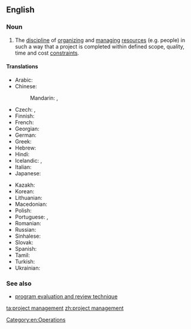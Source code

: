 ==English==
{{wikipedia}}

===Noun===
{{en-noun|head=[[project]] [[management]]|-}}

# {{context|operations|lang=en}} The [[discipline]] of [[organize|organizing]] and [[manage|managing]] [[resources]] (e.g. people) in such a way that a project is completed within defined scope, quality, time and cost [[constraint]]s.

====Translations====
{{trans-top|discipline of organizing and managing project resources}}
* Arabic: {{t|ar|إدارة المشاريع|sc=Arab}}
* Chinese:
*: Mandarin: {{t+|cmn|項目管理|sc=Hani}}, {{t|cmn|项目管理|tr=xiàngmù guǎnlǐ|sc=Hani}}
* Czech: {{t|cs|řízení projektů|n}}, {{t|cs|řízení projektů}}
* Finnish: {{t|fi|projektijohtaminen}}
* French: {{t|fr|gestion de projet|f}}
* Georgian: {{t|ka|პროექტის მართვა|sc=Geor}}
* German: {{t+|de|Projektmanagement|n}}
* Greek: {{t|el|διοίκηση και διαχείριση έργων|sc=Grek}}
* Hebrew: {{t|he|ניהול פרויקטים|sc=Hebr}}
* Hindi: {{t|hi|परियोजना प्रबन्धन|sc=Deva}}
* Icelandic: {{t|is|verkefnastjórnun|f}}, {{t|is|verkefnisstjórnun|f}}
* Italian: {{t|it|gestione di progetto}}
* Japanese: {{t|ja|プロジェクトマネジメント|sc=Jpan}}
{{trans-mid}}
* Kazakh: {{t|kk|жоба менеджменті|sc=Cyrl}}
* Korean: {{t|ko|프로젝트 관리|sc=Kore}}
* Lithuanian: {{t|lt|projektų vadyba}}
* Macedonian: {{t|mk|раководење со проекти|sc=Cyrl}}
* Polish: {{t|pl|zarządzanie projektami|n}}
* Portuguese: {{t+|pt|gerenciamento de projetos|m}}, {{t|pt|gerência de projetos|f}}
* Romanian: {{t|ro|management de proiect|n}}
* Russian: {{t|ru|управление проектами|n|sc=Cyrl}}
* Sinhalese: {{t|si|ව්‍යාපෘති කළමනාකරණය|sc=Sinh}}
* Slovak: {{t|sk|projektové manažérstvo|n}}
* Spanish: {{t|es|gestión de proyectos|f}}
* Tamil: {{t|ta|செயற்றிட்ட முகாமைத்துவம்|sc=Taml}}
* Turkish: {{t|tr|proje yönetimi}}
* Ukrainian: {{t|uk|управління проектами|sc=Cyrl}}
{{trans-bottom}}

===See also===
* [[program evaluation and review technique]]

[[Category:en:Operations]]

[[ta:project management]]
[[zh:project management]]